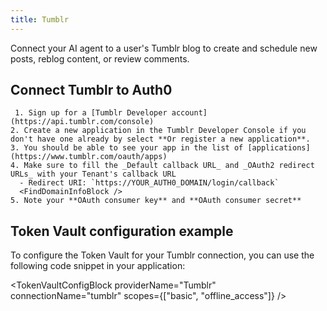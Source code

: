```yaml
---
title: Tumblr
---
```



Connect your AI agent to a user's Tumblr blog to create and schedule new posts, reblog content, or review comments.

## Connect Tumblr to Auth0

<Steps>
  <Step title="Set up app in Tumblr">

     1. Sign up for a [Tumblr Developer account](https://api.tumblr.com/console)
    2. Create a new application in the Tumblr Developer Console if you don't have one already by select **Or register a new application**.
    3. You should be able to see your app in the list of [applications](https://www.tumblr.com/oauth/apps)
    4. Make sure to fill the _Default callback URL_ and _OAuth2 redirect URLs_ with your Tenant's callback URL
      - Redirect URI: `https://YOUR_AUTH0_DOMAIN/login/callback`
      <FindDomainInfoBlock />
    5. Note your **OAuth consumer key** and **OAuth consumer secret**
  </Step>
  <Step title="Auth0 setup">
    <Auth0SetupBlock providerName="Tumblr" scopesName="Attributes" allowFreeFormScopes={true} />
  </Step>
</Steps>

<IntegrationInfoBlock providerName="Tumblr" />

## Token Vault configuration example

To configure the Token Vault for your Tumblr connection, you can use the following code snippet in your application:

<TokenVaultConfigBlock
  providerName="Tumblr"
  connectionName="tumblr"
  scopes={["basic", "offline_access"]}
/>

<NextStepsBlock />